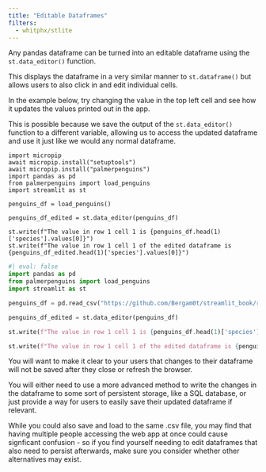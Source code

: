 ```yaml
---
title: "Editable Dataframes"
filters:
  - whitphx/stlite
---
```



Any pandas dataframe can be turned into an editable dataframe using the `st.data_editor()` function.

This displays the dataframe in a very similar manner to `st.dataframe()` but allows users to also click in and edit individual cells.

In the example below, try changing the value in the top left cell and see how it updates the values printed out in the app.

This is possible because we save the output of the `st.data_editor()` function to a different variable, allowing us to access the updated dataframe and use it just like we would any normal dataframe.

```stlite-python
import micropip
await micropip.install("setuptools")
await micropip.install("palmerpenguins")
import pandas as pd
from palmerpenguins import load_penguins
import streamlit as st

penguins_df = load_penguins()

penguins_df_edited = st.data_editor(penguins_df)

st.write(f"The value in row 1 cell 1 is {penguins_df.head(1)['species'].values[0]}")
st.write(f"The value in row 1 cell 1 of the edited dataframe is {penguins_df_edited.head(1)['species'].values[0]}")
```

```python
#| eval: false
import pandas as pd
from palmerpenguins import load_penguins
import streamlit as st

penguins_df = pd.read_csv("https://github.com/Bergam0t/streamlit_book/raw/refs/heads/main/penguins_df.csv")

penguins_df_edited = st.data_editor(penguins_df)

st.write(f"The value in row 1 cell 1 is {penguins_df.head(1)['species'].values[0]}")

st.write(f"The value in row 1 cell 1 of the edited dataframe is {penguins_df_edited.head(1)['species'].values[0]}")
```

:::{.callout-warning}
You will want to make it clear to your users that changes to their dataframe will not be saved after they close or refresh the browser.

You will either need to use a more advanced method to write the changes in the dataframe to some sort of persistent storage, like a SQL database, or just provide a way for users to easily save their updated dataframe if relevant.

While you could also save and load to the same .csv file, you may find that having multiple people accessing the web app at once could cause signficant confusion - so if you find yourself needing to edit dataframes that also need to persist afterwards, make sure you consider whether other alternatives may exist.
:::
